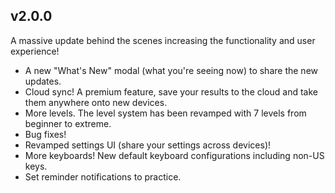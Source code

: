 ## v2.0.0

A massive update behind the scenes increasing the functionality and user experience!

- A new "What's New" modal (what you're seeing now) to share the new updates.
- Cloud sync! A premium feature, save your results to the cloud and take them anywhere onto new devices.
- More levels. The level system has been revamped with 7 levels from beginner to extreme.
- Bug fixes!
- Revamped settings UI (share your settings across devices)!
- More keyboards! New default keyboard configurations including non-US keys.
- Set reminder notifications to practice. 

